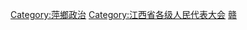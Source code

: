 [[Category:萍鄉政治|Category:萍鄉政治]]
[[Category:江西省各级人民代表大会|Category:江西省各级人民代表大会]]
[[Category:设区的市人民代表大会|赣]]